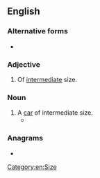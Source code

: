 {{also|midsize}}
==English==

===Alternative forms===
* {{l|en|midsize}}

===Adjective===
{{wikipedia|mid-size car}}
{{en-adj|-|head=[[mid]]-[[size]]}}

# Of [[intermediate]] size.
#: {{synonyms|en|midsized}}

===Noun===
{{en-noun}}

# A [[car]] of intermediate size.
#* {{quote-book|en|year=2018|author=Donald Farr|title=The Complete Book of Classic Ford and Mercury Muscle Cars: 1961-1973|passage=When Pontiac dropped a 389 into the intermediate Tempest and called it the GTO, the muscle car tide began turning from big bodies to lighter, more nimble '''midsizes'''.}}

===Anagrams===
* {{anagrams|en|a=deiimsz|Izedism}}

[[Category:en:Size]]